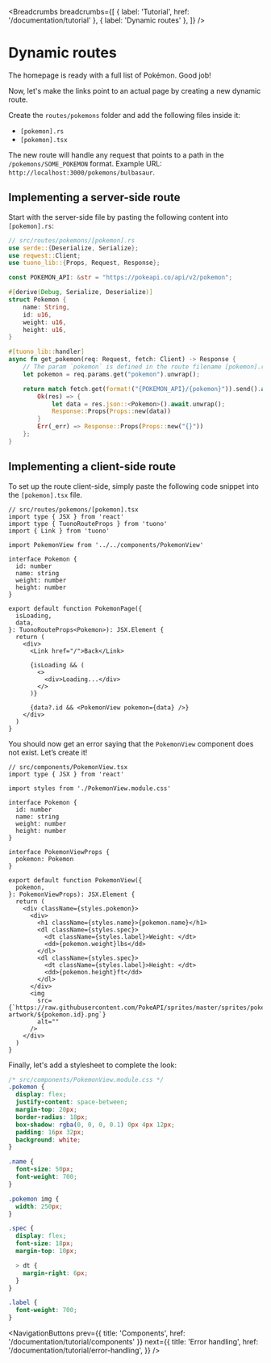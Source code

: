 
<MetaTags
  title="Tuono - Dynamic routes"
  canonical="https://tuono.dev/documentation/tutorial/dynamic-routes"
  description="Learn how to catch more endpoint with the same route loading dynamic data"
/>


<Breadcrumbs
  breadcrumbs={[
    { label: 'Tutorial', href: '/documentation/tutorial' },
    { label: 'Dynamic routes' },
  ]}
/>

# Dynamic routes

The homepage is ready with a full list of Pokémon. Good job!

Now, let's make the links point to an actual page by creating a new dynamic route.

Create the `routes/pokemons` folder and add the following files inside it:

- `[pokemon].rs`
- `[pokemon].tsx`

The new route will handle any request that points to a path in the `/pokemons/SOME_POKEMON` format.
Example URL: `http://localhost:3000/pokemons/bulbasaur`.

## Implementing a server-side route

Start with the server-side file by pasting the following content into `[pokemon].rs`:

```rs
// src/routes/pokemons/[pokemon].rs
use serde::{Deserialize, Serialize};
use reqwest::Client;
use tuono_lib::{Props, Request, Response};

const POKEMON_API: &str = "https://pokeapi.co/api/v2/pokemon";

#[derive(Debug, Serialize, Deserialize)]
struct Pokemon {
    name: String,
    id: u16,
    weight: u16,
    height: u16,
}

#[tuono_lib::handler]
async fn get_pokemon(req: Request, fetch: Client) -> Response {
    // The param `pokemon` is defined in the route filename [pokemon].rs
    let pokemon = req.params.get("pokemon").unwrap();

    return match fetch.get(format!("{POKEMON_API}/{pokemon}")).send().await {
        Ok(res) => {
            let data = res.json::<Pokemon>().await.unwrap();
            Response::Props(Props::new(data))
        }
        Err(_err) => Response::Props(Props::new("{}"))
    };
}
```

## Implementing a client-side route

To set up the route client-side, simply paste the following code snippet into the `[pokemon].tsx` file.

```tsx
// src/routes/pokemons/[pokemon].tsx
import type { JSX } from 'react'
import type { TuonoRouteProps } from 'tuono'
import { Link } from 'tuono'

import PokemonView from '../../components/PokemonView'

interface Pokemon {
  id: number
  name: string
  weight: number
  height: number
}

export default function PokemonPage({
  isLoading,
  data,
}: TuonoRouteProps<Pokemon>): JSX.Element {
  return (
    <div>
      <Link href="/">Back</Link>

      {isLoading && (
        <>
          <div>Loading...</div>
        </>
      )}

      {data?.id && <PokemonView pokemon={data} />}
    </div>
  )
}
```

You should now get an error saying that the `PokemonView` component does not exist. Let’s create it!

```tsx
// src/components/PokemonView.tsx
import type { JSX } from 'react'

import styles from './PokemonView.module.css'

interface Pokemon {
  id: number
  name: string
  weight: number
  height: number
}

interface PokemonViewProps {
  pokemon: Pokemon
}

export default function PokemonView({
  pokemon,
}: PokemonViewProps): JSX.Element {
  return (
    <div className={styles.pokemon}>
      <div>
        <h1 className={styles.name}>{pokemon.name}</h1>
        <dl className={styles.spec}>
          <dt className={styles.label}>Weight: </dt>
          <dd>{pokemon.weight}lbs</dd>
        </dl>
        <dl className={styles.spec}>
          <dt className={styles.label}>Height: </dt>
          <dd>{pokemon.height}ft</dd>
        </dl>
      </div>
      <img
        src={`https://raw.githubusercontent.com/PokeAPI/sprites/master/sprites/pokemon/other/official-artwork/${pokemon.id}.png`}
        alt=""
      />
    </div>
  )
}
```

Finally, let's add a stylesheet to complete the look:

```css
/* src/components/PokemonView.module.css */
.pokemon {
  display: flex;
  justify-content: space-between;
  margin-top: 20px;
  border-radius: 18px;
  box-shadow: rgba(0, 0, 0, 0.1) 0px 4px 12px;
  padding: 16px 32px;
  background: white;
}

.name {
  font-size: 50px;
  font-weight: 700;
}

.pokemon img {
  width: 250px;
}

.spec {
  display: flex;
  font-size: 18px;
  margin-top: 10px;

  > dt {
    margin-right: 6px;
  }
}

.label {
  font-weight: 700;
}
```


<NavigationButtons
  prev={{ title: 'Components', href: '/documentation/tutorial/components' }}
  next={{
    title: 'Error handling',
    href: '/documentation/tutorial/error-handling',
  }}
/>
